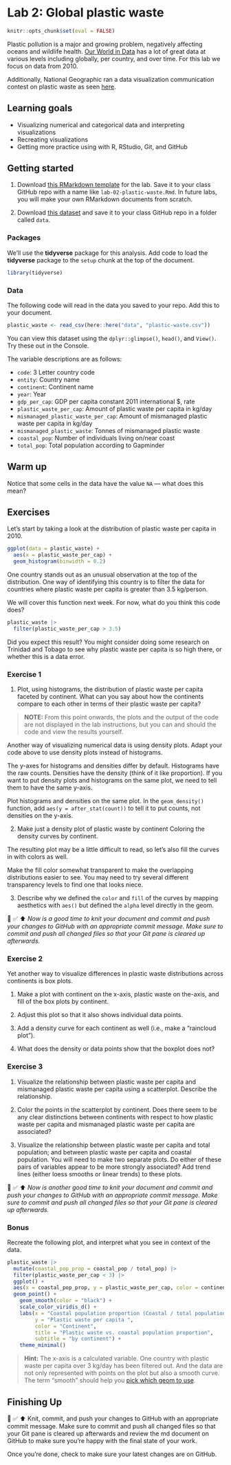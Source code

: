 # Lab 2: Global plastic waste {#lab02}


```{r, include = FALSE}
knitr::opts_chunk$set(eval = FALSE)
```

Plastic pollution is a major and growing problem, negatively affecting oceans and wildlife health.
[Our World in Data](https://ourworldindata.org/plastic-pollution) has a lot of great data at various levels including globally, per country, and over time.
For this lab we focus on data from 2010.

Additionally, National Geographic ran a data visualization communication contest on plastic waste as seen [here](https://www.nationalgeographic.org/funding-opportunities/innovation-challenges/plastic/dataviz/).

## Learning goals

-   Visualizing numerical and categorical data and interpreting visualizations
-   Recreating visualizations
-   Getting more practice using with R, RStudio, Git, and GitHub

## Getting started

  1. Download [this RMarkdown template](https://github.com/bwiernik/progdata-class/raw/master/templates/lab-02.Rmd) for the lab. 
     Save it to your class GitHub repo with a name like `lab-02-plastic-waste.Rmd`.
     In future labs, you will make your own RMarkdown documents from scratch.
     
  2. Download [this dataset](https://github.com/bwiernik/progdata-class/raw/master/data/plastic-waste.csv) and save it to your class GitHub repo in a folder called `data`.


### Packages

We'll use the **tidyverse** package for this analysis.
Add code to load the **tidyverse** package to the `setup` chunk at the top of the document.

```{r, message=FALSE, eval=TRUE, include=FALSE, echo=FALSE}
library(tidyverse)
```

### Data

The following code will read in the data you saved to your repo. 
Add this to your document. 

```{r load-data, message=FALSE, eval=TRUE}
plastic_waste <- read_csv(here::here("data", "plastic-waste.csv"))
```

You can view this dataset using the `dplyr::glimpse()`, `head()`, and `View()`.
Try these out in the Console.

The variable descriptions are as follows:

-   `code`: 3 Letter country code
-   `entity`: Country name
-   `continent`: Continent name
-   `year`: Year
-   `gdp_per_cap`: GDP per capita constant 2011 international \$, rate
-   `plastic_waste_per_cap`: Amount of plastic waste per capita in kg/day
-   `mismanaged_plastic_waste_per_cap`: Amount of mismanaged plastic waste per capita in kg/day
-   `mismanaged_plastic_waste`: Tonnes of mismanaged plastic waste
-   `coastal_pop`: Number of individuals living on/near coast
-   `total_pop`: Total population according to Gapminder

## Warm up

Notice that some cells in the data have the value `NA` — what does this mean?

## Exercises

Let's start by taking a look at the distribution of plastic waste per capita in 2010.

```{r plastic_waste_per_cap-hist, eval=TRUE}
ggplot(data = plastic_waste) +
  aes(x = plastic_waste_per_cap) +
  geom_histogram(binwidth = 0.2)
```

One country stands out as an unusual observation at the top of the distribution.
One way of identifying this country is to filter the data for countries where plastic waste per capita is greater than 3.5 kg/person.

We will cover this function next week.
For now, what do you think this code does?

```{r plastic_waste_per_cap-max, eval=TRUE}
plastic_waste |>
  filter(plastic_waste_per_cap > 3.5)
```

Did you expect this result?
You might consider doing some research on Trinidad and Tobago to see why plastic waste per capita is so high there, or whether this is a data error.

### Exercise 1

  1. Plot, using histograms, the distribution of plastic waste per capita faceted by continent.
     What can you say about how the continents compare to each other in terms of their plastic waste per capita?

> **NOTE:** From this point onwards, the plots and the output of the code are not displayed in the lab instructions, but you can and should the code and view the results yourself.

  Another way of visualizing numerical data is using density plots.
  Adapt your code above to use density plots instead of histograms.
    
  The y-axes for histograms and densities differ by default. 
  Histograms have the raw counts. Densities have the density (think of it like proportion).
  If you want to put density plots and histograms on the same plot, 
  we need to tell them to have the same y-axis. 
  
  Plot histograms and densities on the same plot. In the `geom_density()` function,
  add `aes(y = after_stat(count))` to tell it to put counts, not densities on the y-axis.

  2. Make just a density plot of plastic waste by continent 
     Coloring the density curves by continent.


  The resulting plot may be a little difficult to read, 
  so let's also fill the curves in with colors as well.
  
  Make the fill color somewhat transparent to make the overlapping distributions
  easier to see. You may need to try several different transparency levels to find
  one that looks niece.
  
  3. Describe why we defined the `color` and `fill` of the curves by mapping 
     aesthetics with `aes()` but defined the `alpha` level directly in the geom.

🧶 ✅ ⬆️ *Now is a good time to knit your document and commit and push your changes to GitHub with an appropriate commit message. Make sure to commit and push all changed files so that your Git pane is cleared up afterwards.*

### Exercise 2

Yet another way to visualize differences in plastic waste distributions across 
continents is box plots.

  1. Make a plot with continent on the x-axis, plastic waste on the-axis, and 
     fill of the box plots by continent. 
     
  2. Adjust this plot so that it also shows individual data points.
  
  3. Add a density curve for each continent as well (i.e., make a "raincloud plot").
  
  4. What does the density or data points show that the boxplot does not?

### Exercise 3

  1. Visualize the relationship between plastic waste per capita and mismanaged plastic waste per capita using a scatterplot.
     Describe the relationship.

  2. Color the points in the scatterplot by continent.
     Does there seem to be any clear distinctions between continents with respect to how plastic waste per capita and mismanaged plastic waste per capita are associated?

  3. Visualize the relationship between plastic waste per capita and total population;
     and between plastic waste per capita and coastal population.
    You will need to make two separate plots.
    Do either of these pairs of variables appear to be more strongly associated?
    Add trend lines (either loess smooths or linear trends) to these plots.

🧶 ✅ ⬆️ *Now is another good time to knit your document and commit and push your changes to GitHub with an appropriate commit message. Make sure to commit and push all changed files so that your Git pane is cleared up afterwards.*


### Bonus

Recreate the following plot, and interpret what you see in context of the data.

```{r echo=FALSE, message=FALSE, eval=TRUE, warning=FALSE}
plastic_waste |> 
  mutate(coastal_pop_prop = coastal_pop / total_pop) |>
  filter(plastic_waste_per_cap < 3) |>
  ggplot() + 
  aes(x = coastal_pop_prop, y = plastic_waste_per_cap, color = continent) + 
  geom_point() +
    geom_smooth(color = "black") +
    scale_color_viridis_d() +
    labs(x = "Coastal population proportion (Coastal / total population)", 
         y = "Plastic waste per capita ", 
         color = "Continent",
         title = "Plastic waste vs. coastal population proportion",
         subtitle = "by continent") +
    theme_minimal()
```

> **Hint:** The x-axis is a calculated variable. One country with plastic waste per capita over 3 kg/day has been filtered out. And the data are not only represented with points on the plot but also a smooth curve. The term "smooth" should help you [pick which geom to use](https://ggplot2.tidyverse.org/reference/index.html#section-geoms).

## Finishing Up

🧶 ✅ ⬆️ Knit, commit, and push your changes to GitHub with an appropriate commit message. Make sure to commit and push all changed files so that your Git pane is cleared up afterwards and review the md document on GitHub to make sure you're happy with the final state of your work.

Once you're done, check to make sure your latest changes are on GitHub.